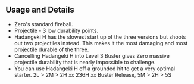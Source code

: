 ## Usage and Details

- Zero's standard fireball.
- Projectile - 3 low durability points.
- Hadangeki H has the slowest start up of the three versions but shoots out two projectiles instead. This makes it the most damaging and most projectile durable
  of the three.
- Cancelling Hadangeki H into Level 3 Buster gives Zero massive projectile durability that is nearly impossible to challenge.
- You can use Hadangeki H off a grounded hit to get a very optimal starter. <InputBlock>2L > 2M > 2H xx 236H xx Buster Release, 5M > 2H > 5S</InputBlock>
